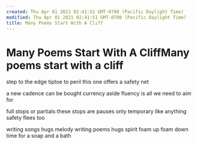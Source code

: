 ```yaml
---
created: Thu Apr 01 2021 02:41:51 GMT-0700 (Pacific Daylight Time)
modified: Thu Apr 01 2021 02:41:51 GMT-0700 (Pacific Daylight Time)
title: Many Poems Start With A Cliff
---
```

# Many Poems Start With A CliffMany poems start with a cliff
step to the edge
tiptoe to peril
this one offers a safety net

a new cadence can be bought
currency aside
fluency is all
we need to aim for

full stops or partials
these stops are pauses
only temporary
like anything
safety flees too

writing songs hugs melody
writing poems hugs spirit
foam up foam down
time for a soap and a bath